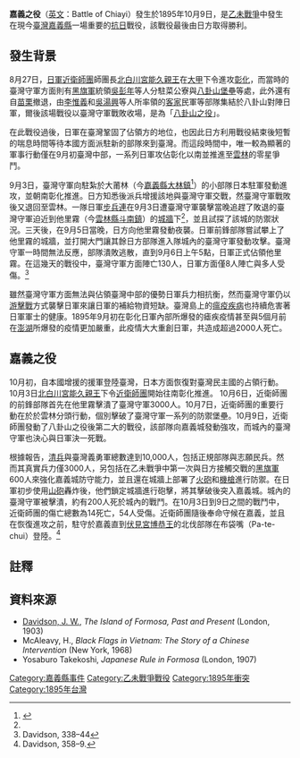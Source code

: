 {{Infobox Military Conflict
|conflict=嘉義之役<br>Battle of Chiayi
|partof=[[臺灣日治時期|臺灣日治時期]]（1895年）
|image=
|caption=
|date=1895年10月9日
|place=[[臺灣|臺灣]][[嘉義縣|嘉義縣]]
|casus=
|territory=
|result=日軍勝利
|combatant1= {{flag|Empire of Japan}}
|combatant2= [[臺灣民主國|臺灣民主國]]<br>[[清兵|清兵]]<br>[[義軍_(臺灣客家人)|義軍]]
|commander1=[[File:Flag_of_Japan.svg|22px]] [[北白川宮能久親王|北白川宮能久親王]]
|commander2=[[File:Flag_of_Formosa_1895.svg|22px]] [[李惟義|李惟義]]  
|strength1=未知
|strength2=未知
|casualties1=未知
|casualties2=未知
|notes=
}}
'''嘉義之役'''（[[英文|英文]]：Battle of Chiayi）發生於1895年10月9日，是[[乙未戰爭|乙未戰爭]]中發生在現今[[臺灣|臺灣]][[嘉義縣|嘉義縣]]一場重要的[[抗日|抗日]]戰役，該戰役最後由日方取得勝利。

== 發生背景 ==
8月27日，[[日軍|日軍]][[近衛師團|近衛師團]]師團長[[北白川宮能久親王|北白川宮能久親王]]在[[大甲|大甲]]下令進攻[[彰化縣|彰化]]，而當時的臺灣守軍方面則有[[黑旗軍|黑旗軍]]統領[[吳彭年_(清朝)|吳彭年]]等人分駐菜公寮與[[八卦山|八卦山]][[堡壘|堡壘]]等處，此外還有自[[苗栗縣|苗栗]]撤退，由[[李惟義|李惟義]]和[[吳湯興|吳湯興]]等人所率領的[[客家|客家]]民軍等部隊集結於八卦山對陣日軍，爾後該場戰役以臺灣守軍戰敗收場，是為「[[八卦山之役|八卦山之役]]」。

在此戰役過後，日軍在臺灣鞏固了佔領方的地位，也因此日方利用戰役結束後短暫的喘息時間等待本國方面派駐新的部隊來到臺灣。而這段時間中，唯一較為顯著的軍事行動僅在9月初臺灣中部，一系列日軍攻佔彰化以南並推進至[[雲林|雲林]]的零星爭鬥。

9月3日，臺灣守軍向駐紮於大莆林（今[[嘉義縣|嘉義縣]][[大林鎮_(台灣)|大林鎮]]<ref name=Toapona>{{cite web|author1=千田貞(?)幹(近衛步兵第一聯隊第二大隊長)|title=自９月３日至９月７日　大莆林、他里霧、荊桐巷戦闘詳報　指揮官千田歩兵少佐|url=http://www.jacar.go.jp/DAS/meta/image_C06062018600?IS_STYLE=default&IS_KIND=SimpleSummary&IS_TAG_S1=InfoD&IS_KEY_S1=%E5%A4%A7%E8%8E%86%E6%9E%97&IS_LGC_S32=&IS_TAG_S32=&|accessdate=2015-06-26|language=ja|date=1895年10月|archive-date=2016-03-05|archive-url=https://web.archive.org/web/20160305012540/http://www.jacar.go.jp/DAS/meta/image_C06062018600?IS_STYLE=default&IS_KIND=SimpleSummary&IS_TAG_S1=InfoD&IS_KEY_S1=%E5%A4%A7%E8%8E%86%E6%9E%97&IS_LGC_S32=&IS_TAG_S32=&|dead-url=no}}</ref>{{rp|1001}}）的小部隊日本駐軍發動進攻，並朝南彰化推進。日方知悉後派兵增援該地與臺灣守軍交戰，然臺灣守軍戰敗後又退回至雲林。一隊日軍[[步兵連|步兵連]]在9月3日遭臺灣守軍襲擊當晚追趕了敗退的臺灣守軍迫近到他里霧（今[[雲林縣|雲林縣]][[斗南鎮|斗南鎮]]）的[[城牆|城牆]]下<ref name=Toapona />{{rp|1010}}，並且試探了該城的防禦狀況。三天後，在9月5日當晚，日方向他里霧發動夜襲。日軍前鋒部隊嘗試攀上了他里霧的城牆，並打開大門讓其餘日方部隊進入隊城內的臺灣守軍發動攻擊。臺灣守軍一時間無法反應，部隊潰敗逃散，直到9月6日上午5點，日軍正式佔領他里霧。在這幾天的戰役中，臺灣守軍方面陣亡130人，日軍方面僅8人陣亡與多人受傷。<ref>Davidson, 338–44</ref> 

雖然臺灣守軍方面無法與佔領臺灣中部的優勢日軍兵力相抗衡，然而臺灣守軍仍以[[游擊戰|游擊戰]]方式襲擊日軍來讓日軍的補給物資短缺。臺灣島上的[[瘟疫|瘟疫]][[疾病|疾病]]也持續危害著日軍軍士的健康。1895年9月初在彰化日軍內部所爆發的瘧疾疫情甚至與5個月前在[[澎湖|澎湖]]所爆發的疫情更加嚴重，此疫情大大重創日軍，共造成超過2000人死亡。

== 嘉義之役 ==
10月初，自本國增援的援軍登陸臺灣，日本方面恢復對臺灣民主國的占領行動。10月3日[[北白川宮能久親王|北白川宮能久親王]]下令[[近衛師團|近衛師團]]開始往南彰化推進。 10月6日，近衛師團的前鋒部隊首先在他里霧擊潰了臺灣守軍3000人。10月7日，近衛師團的重要行動在於於雲林分頭行動，個別擊破了臺灣守軍一系列的防禦堡壘。10月9日，近衛師團發動了八卦山之役後第二大的戰役，該部隊向嘉義城發動強攻，而城內的臺灣守軍也決心與日軍決一死戰。  

根據報告，[[清兵|清兵]]與臺灣義勇軍總數達到10,000人，包括正規部隊與志願民兵。然而其真實兵力僅3000人，另包括在乙未戰爭中第一次與日方接觸交戰的[[黑旗軍|黑旗軍]]600人來強化嘉義城防守能力，並且還在城牆上部署了[[火砲|火砲]]和[[機槍|機槍]]進行防禦。在日軍初步使用[[山砲|山砲]]轟炸後，他們鎖定城牆進行砲擊，將其擊破後突入嘉義城。城內的臺灣守軍被擊潰，約有200人死於城內的戰鬥。在10月3日到9日之間的戰鬥中，近衛師團的傷亡總數為14死亡，54人受傷。近衛師團隨後奉命守候在嘉義，並且在恢復進攻之前，駐守於嘉義直到[[伏見宮博恭王|伏見宮博恭王]]的北伐部隊在布袋嘴（Pa-te-chui）登陸。<ref>Davidson, 358–9.</ref>

== 註釋 ==
{{reflist}}

== 資料來源 ==
* [[James_W._Davidson|Davidson, J. W.]], ''The Island of Formosa, Past and Present'' (London, 1903)
* McAleavy, H., ''Black Flags in Vietnam: The Story of a Chinese Intervention'' (New York, 1968)
* Yosaburo Takekoshi, ''Japanese Rule in Formosa'' (London, 1907)
{{乙未戰爭}}
{{台灣戰爭史}}
{{台灣日治時期歷史事件}}

[[Category:嘉義縣事件|Category:嘉義縣事件]]
[[Category:乙未戰爭戰役|Category:乙未戰爭戰役]]
[[Category:1895年衝突|Category:1895年衝突]]
[[Category:1895年台灣|Category:1895年台灣]]